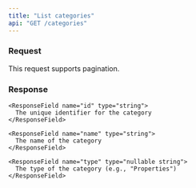 ```yaml
---
title: "List categories"
api: "GET /categories"
---
```


### Request

This request supports pagination.

### Response

<ResponseField name="categories" type="Array of Category Objects">
  <Expandable title="properties of Category Object">

    <ResponseField name="id" type="string">
      The unique identifier for the category
    </ResponseField>

    <ResponseField name="name" type="string">
      The name of the category
    </ResponseField>

    <ResponseField name="type" type="nullable string">
      The type of the category (e.g., "Properties")
    </ResponseField>

  </Expandable>
</ResponseField>